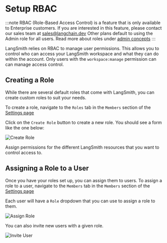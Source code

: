 # Setup RBAC

:::note
RBAC (Role-Based Access Control) is a feature that is only available to Enterprise customers. If you are interested in this feature, please contact our sales team at sales@langchain.dev
Other plans default to using the Admin role for all users. Read more about roles under [admin concepts](../../concepts/admin/admin.mdx)
:::

LangSmith relies on RBAC to manage user permissions. This allows you to control who can access your LangSmith workspace and what they can do within the account.
Only users with the `workspace:manage` permission can can manage access control.

## Creating a Role

While there are several default roles that come with LangSmith, you can create custom roles to suit your needs.

To create a role, navigate to the `Roles` tab in the `Members` section of the [Settings page](https://smith.langchain.com/settings)

Click on the `Create Role` button to create a new role. You should see a form like the one below:

![Create Role](../static/create_role.png)

Assign permissions for the different LangSmith resources that you want to control access to.

## Assigning a Role to a User

Once you have your roles set up, you can assign them to users. To assign a role to a user, navigate to the `Members` tab in the `Members` section of the [Settings page](https://smith.langchain.com/settings)

Each user will have a `Role` dropdown that you can use to assign a role to them.

![Assign Role](../static/assign_role.png)

You can also invite new users with a given role.

![Invite User](../static/invite_user.png)
